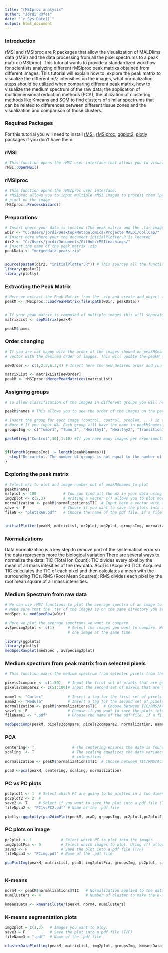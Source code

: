 ```yaml
---
title: "rMSIproc analysis"
author: "Jordi Rofes"
date: "`r Sys.Date()`"
output: html_document
---
```


### Introduction
rMSI and rMSIproc are R packages that allow the visualization of MALDIims data (rMSI) and the data processing from all the pixel spectrums to a peak matrix (rMSIproc). This tutorial wants to provide a standardized workflow for scientists analyzing different rMSIproc peak matrixs obtained from different images. This tutorial will explain how to: explore the peak matrix to visualize the different m/z intensities on the images, what normalization steps should be utilized when comparing different peak matrix, how to visualize the medium spectrum of the raw data, the application of multidimensional reduction methods (PCA), the utilization of clustering methods like Kmeans and SOM to find clusters of similar spectrums that can be related to differences between different tissue zones and the visualization and comparison of those clusters.

### Required Packages
For this tutorial you will need to install [rMSI](https://github.com/prafols/rMSI), [rMSIproc](https://github.com/prafols/rMSIproc), [ggplot2](https://github.com/tidyverse/ggplot2), [plotly](https://github.com/plotly/dashR) packages if you don't have them.

### rMSI
```r
# This function opens the rMSI user interface that allows you to visualize a chosen image
rMSI::OpenMSI()
```
### rMSIproc
```r
# This function opens the rMSIproc user interface.
# rMSIproc allows you to input multiple rMSI images to process them (peak peaking, binning, aligning, baseline correction # and calibration) and outputs a compressed file with the peak matrix with the intensities of each mass bin for every    
# pixel on the image  
rMSIproc::ProcessWizard()

```

### Preparations

```r

# Insert where your data is located (The peak matrix and the .tar images)
wDir <- "C:/Users/jordi/Desktop/Metabolomica/Projecte MALDI/CollCap/"
# Insert here where your the document initialPlotter.R is located
dir2 <- "C:/Users/jordi/Documents/GitHub/rMSIteachings/"
# Insert the name of the peak matrix .zip
peakData <- "mergeddata-peaks.zip"


source(paste0(dir2, "initialPlotter.R")) # This sources all the functions we will need
library(ggplot2)
library(plotly)


```

### Extracting the Peak Matrix

```r

# Here we extract the Peak Matrix from the .zip and create and object with all the data assigned to peakM
peakM <- rMSIproc::LoadPeakMatrix(file.path(wDir, peakData))


# If your peak matrix is composed of multiple images this will separate them in multiple peak matrix
matrixList <- sepMatrix(peakM)

peakM$names 
```

### Order changing

```r
# If you are not happy with the order of the images showed on peakM$names you can change it's order by entering here a  
# vector with the desired order of images. This will update the peakM object with the new order

newOrder <- c(1,2,5,6,3,4) # Insert here the new desired order and run the code chunk. It will require some time to finish

matrixList <- matrixList[newOrder]
peakM <- rMSIproc::MergePeakMatrices(matrixList)
```


###  Assigning groups

```r
# To allow classification of the images in different groups you will need to insert the names of each group in the vector groupsImg in the order they are on the peak matrix

peakM$names # This allows you to see the order of the images on the peak matrix

# Insert the group for each image (control, control, problem, ...) in the order they are on the peak matrix
# Note # If you input NA. Each group will have the name in peakM$names
groupsImg <- c("Tumor1", "Tumor2", "Healthy1", "Healthy2", "Transition1", "Transition2")

paste0(rep("Control",10),1:10) #If you have many images per experimental group you may want to use an expression like this


if(length(groupsImg) != length(peakM$names)){
  stop("Be careful. The number of groups is not equal to the number of images. Every image should have a group assigned")
}

```

### Exploring the peak matrix

```r

# Select m/z to plot and image number out of peakM$names to plot
peakM$names
mz2plot <- 100            # You can find all the mz in your data using peakM$mass
img2plot <- c(2,3)        # Writing a vector c() allows you to plot more images at the same time. Input a 0 to plot all the images 
normalization <- peakM$normalizations$TIC  # Input here a vector with the normalization values. Input NA for no normalization.
save <- F                 # Choose if you want to save the plots into a pdf file (T/F)
fileN <- "plotsRAW.pdf"   # Choose the name of the pdf file. If a file has the same name it will be overwritten


initialPlotter(peakM, matrixList, mz2plot,img2plot, groupsImg, normalization, save, fileN)


```

### Normalizations

Data normalization is a key step to remove part of the systematical error so the data represents more the biological variation
  There are several ways to normalize the data:
     TIC (Total Ion Count): TIC divides every pixel by the mean of all mass intesities of the raw data.
     AcqTic (Acquired TIC): Acquired TIC calculates the TIC of each pixel and then calculates a mean with the surrounding TICs.
     RMS (Root Mean Squares): RMS divides each pixel by the root mean square of all mass intensities. 


### Medium Spectrum from raw data

```r
# We can use rMSI functions to plot the average spectra of an image to explore the raw data
# Make sure that the .tar of the images is on the same directory you are working on
medSpec <- medSpecRaw(wDir)

```

```r
# Here we plot the average spectrums we want to compare
avSpecimg2plot <- c(1)      # Select the images you want to compare. Writing c(1,2,3) allows you to plot more than 
                            # one image at the same time

library(ggplot2)
library(plotly)
medSpecRawplot(medSpec , avSpecimg2plot)

```

### Medium spectrum from peak matrix from selected pixels
```r
# This function makes the medium spectrum from selectec pixels from the peak matrix

pixels2compare <- c(1:50)   # Input the first set of pixels that are going to be compared
pixels2compare2 <- c(51:100)# Input the second set of pixels that are going to be compared 
                            
name1 <- "Cortex"           # Insert a tag for the first set of pixels
name2 <- "Medula"           # Insert a tag for the second set of pixels
normalization <- peakM$normalizations$TIC   # Choose between TIC/RMS/AcqTic normalizations. Leave it NA for no normalization
save1 <- F                  # Choose if you want to save the plots into a pdf file (T/F)
fileName1 <- ".pdf"         # Choose the name of the pdf file. If a file has the same name it will be overwritten

medSpecComp(peakM, pixels2compare, pixels2compare2, normalization, name1, name2, save1, fileName1)


```

### PCA

```r
centering<- T                 # The centering ensures the data is found within the 0/0 origin
scaling  <- T                 # The scaling equalizes the data variance to decrease the bias from different data 
                              # intensities
normalization <- peakM$normalizations$TIC  # Choose between TIC/RMS/AcqTic normalizarions. Leave it NA for no normalization

pcaD <-pca(peakM, centering, scaling, normalization)

```

### PC vs PC plots

```r
pc2plot1 <- 1  # Select which PC are going to be plotted in a two dimensional graphic
pc2plot2 <- 2  # 
save2 <- T     # Select if you want to save the plot into a pdf file (T/F)
fileNpca2 <- "PC1vsPC2.pdf" # Name of the .pdf file

plotly::ggplotly(pca2dimPlot(peakM, pcaD, groupsImg, pc2plot1,pc2plot2, save2, fileNpca2))

```

### PC plots on image

```r
pc2plot <- 1             # Select which PC to plot into the images
img2plotPca <- 0         # Select which images to plot. Using c() allows you to plot more images at the same time. 
save3 <- F               # Save the plot into a pdf file (T/F)
fileNpca3 <- "PCimg.pdf" # Name of the .pdf file

pcaPlotImg(peakM, matrixList, pcaD, img2plotPca, groupsImg, pc2plot, save3, fileNpca3)
  
```


### K-means

```r
norm4 <- peakM$normalizations$TIC   # Normalization applied to the data
numClusters <- 4                    # Number of cluster to make the k-means

kmeansData <- kmeansCluster(peakM, norm4, numClusters)

```


### K-means segmentation plots

```r
img2plot = c(1,3)   # Images you want to ploy. 
save3 = F           # Save the plot into a pdf file (T/F)   
fileName3 = ".pdf"  # Name of the .pdf file

clusterDataPlotting(peakM, matrixList, img2plot, groupsImg, kmeansData, save3, fileName3)


```

